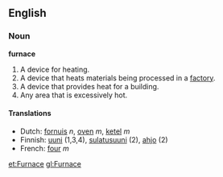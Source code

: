 ==English==

===Noun===
'''furnace'''

# A device for heating.
# A device that heats materials being processed in a [[factory]].
# A device that provides heat for a building.
# Any area that is excessively hot.

====Translations====
*Dutch: [[fornuis]] ''n'', [[oven]] ''m'', [[ketel]] ''m''
*Finnish: [[uuni]] (1,3,4), [[sulatusuuni]] (2), [[ahjo]] (2)
*French: [[four]] ''m''

[[et:Furnace]]
[[gl:Furnace]]